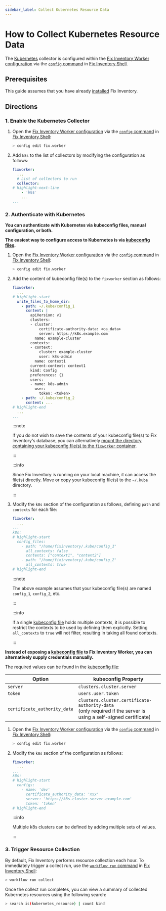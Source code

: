 ```yaml
---
sidebar_label: Collect Kubernetes Resource Data
---
```


# How to Collect Kubernetes Resource Data

The [Kubernetes](../../reference/unified-data-model/kubernetes.mdx) collector is configured within the [Fix Inventory Worker configuration](../../reference/configuration/index.mdx) via the [`config` command](../../reference/cli/config/index.mdx) in [Fix Inventory Shell](../../reference/components/shell.mdx).

## Prerequisites

This guide assumes that you have already [installed](../../getting-started/install/index.mdx) Fix Inventory.

## Directions

### 1. Enable the Kubernetes Collector

1. Open the [Fix Inventory Worker configuration](../../reference/configuration/index.mdx) via the [`config` command](../../reference/cli/config) in [Fix Inventory Shell](../../reference/components/shell):

   ```bash
   > config edit fix.worker
   ```

2. Add `k8s` to the list of collectors by modifying the configuration as follows:

   ```yaml title="Fix Inventory Worker configuration"
   fixworker:
     ...
     # List of collectors to run
     collector:
   # highlight-next-line
       - 'k8s'
       ...
   ...
   ```

### 2. Authenticate with Kubernetes

**You can authenticate with Kubernetes via kubeconfig files, manual configuration, or both.**

<Tabs>
<TabItem value="kubeconfig-files" label="kubeconfig Files">

**The easiest way to configure access to Kubernetes is via [kubeconfig files](https://kubernetes.io/docs/concepts/configuration/organize-cluster-access-kubeconfig).**

1. Open the [Fix Inventory Worker configuration](../../reference/configuration/index.mdx) via the [`config` command](../../reference/cli/config) in [Fix Inventory Shell](../../reference/components/shell):

   ```bash
   > config edit fix.worker
   ```

2. Add the content of kubeconfig file(s) to the `fixworker` section as follows:

   ```yaml title="Fix Inventory Worker configuration"
   fixworker:
     ...
   # highlight-start
     write_files_to_home_dir:
       - path: ~/.kube/config_1
         content: |
           apiVersion: v1
           clusters:
           - cluster:
               certificate-authority-data: <ca_data>
               server: https://k8s.example.com
             name: example-cluster
           contexts:
           - context:
               cluster: example-cluster
               user: k8s-admin
             name: context1
           current-context: context1
           kind: Config
           preferences: {}
           users:
           - name: k8s-admin
             user:
               token: <token>
       - path: ~/.kube/config_2
         content: ...
   # highlight-end
     ...
   ...
   ```

   :::note

   If you do not wish to save the contents of your kubeconfig file(s) to Fix Inventory's database, you can alternatively [mount the directory containing your kubeconfig file(s) to the `fixworker` container](../../reference/configuration/worker#mounting-configuration-files).

   :::

   :::info

   Since Fix Inventory is running on your local machine, it can access the file(s) directly. Move or copy your kubeconfig file(s) to the `~/.kube` directory.

   :::

3. Modify the `k8s` section of the configuration as follows, defining `path` and `contexts` for each file:

   ```yaml title="Fix Inventory Worker configuration"
   fixworker:
     ...
   ...
   k8s:
   # highlight-start
     config_files:
       - path: "/home/fixinventory/.kube/config_1"
         all_contexts: false
         contexts: ["context1", "context2"]
       - path: "/home/fixinventory/.kube/config_2"
         all_contexts: true
   # highlight-end
   ```

   :::note

   The above example assumes that your kubeconfig file(s) are named `config_1`, `config_2`, etc.

   :::

   :::info

   If a single [kubeconfig file](https://kubernetes.io/docs/concepts/configuration/organize-cluster-access-kubeconfig) holds multiple contexts, it is possible to restrict the contexts to be used by defining them explicitly. Setting `all_contexts` to `true` will not filter, resulting in taking all found contexts.

   :::

</TabItem>
<TabItem value="manual-configuration" label="Manual Configuration">

**Instead of exposing a [kubeconfig file](https://kubernetes.io/docs/concepts/configuration/organize-cluster-access-kubeconfig) to Fix Inventory Worker, you can alternatively supply credentials manually.**

The required values can be found in the [kubeconfig file](https://kubernetes.io/docs/concepts/configuration/organize-cluster-access-kubeconfig):

| Option                       | kubeconfig Property                                                                                                 |
| ---------------------------- | ------------------------------------------------------------------------------------------------------------------- |
| `server`                     | `clusters.cluster.server`                                                                                           |
| `token`                      | `users.user.token`                                                                                                  |
| `certificate_authority_data` | `clusters.cluster.certificate-authority-data`<br />(only required if the server is using a self-signed certificate) |

1. Open the [Fix Inventory Worker configuration](../../reference/configuration/index.mdx) via the [`config` command](../../reference/cli/config) in [Fix Inventory Shell](../../reference/components/shell):

   ```bash
   > config edit fix.worker
   ```

2. Modify the `k8s` section of the configuration as follows:

   ```yaml title="Fix Inventory Worker configuration"
   fixworker:
     ...
   ...
   k8s:
   # highlight-start
     configs:
       - name: 'dev'
         certificate_authority_data: 'xxx'
         server: 'https://k8s-cluster-server.example.com'
         token: 'token'
   # highlight-end
   ```

   :::info

   Multiple k8s clusters can be defined by adding multiple sets of values.

   :::

</TabItem>
</Tabs>

### 3. Trigger Resource Collection

By default, Fix Inventory performs resource collection each hour. To immediately trigger a collect run, use the [`workflow run` command](../../reference/cli/workflow/run.mdx) in [Fix Inventory Shell](../../reference/components/shell):

```bash
> workflow run collect
```

Once the collect run completes, you can view a summary of collected Kubernetes resources using the following search:

```bash
> search is(kubernetes_resource) | count kind
```
